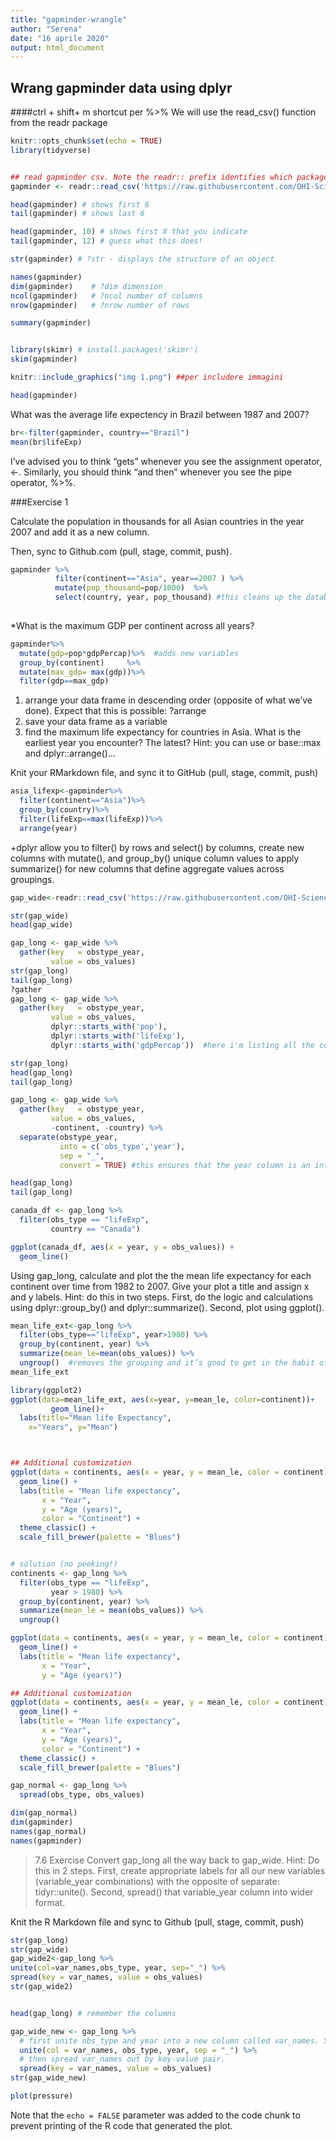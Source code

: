 ```yaml
---
title: "gapminder-wrangle"
author: "Serena"
date: "16 aprile 2020"
output: html_document
---
```


## Wrang gapminder data using dplyr
####ctrl + shift+ m shortcut per %>% 
We will use the read_csv() function from the readr package

```r
knitr::opts_chunk$set(echo = TRUE)
library(tidyverse)


## read gapminder csv. Note the readr:: prefix identifies which package it's in
gapminder <- readr::read_csv('https://raw.githubusercontent.com/OHI-Science/data-science-training/master/data/gapminder.csv') 

head(gapminder) # shows first 6
tail(gapminder) # shows last 6

head(gapminder, 10) # shows first X that you indicate
tail(gapminder, 12) # guess what this does!
```

```r
str(gapminder) # ?str - displays the structure of an object
```
```r
names(gapminder)
dim(gapminder)    # ?dim dimension
ncol(gapminder)   # ?ncol number of columns
nrow(gapminder)   # ?nrow number of rows
```
```r
summary(gapminder)


library(skimr) # install.packages('skimr')
skim(gapminder)
```

```r
knitr::include_graphics("img 1.png") ##per includere immagini
```

```r
head(gapminder)

```
What was the average life expectency in Brazil between 1987 and 2007?

```r
br<-filter(gapminder, country=="Brazil")
mean(br$lifeExp)
```

I’ve advised you to think “gets” whenever you see the assignment operator, <-. Similarly, you should think “and then” whenever you see the pipe operator, %>%.

###Exercise 1

Calculate the population in thousands for all Asian countries in the year 2007 and add it as a new column.

Then, sync to Github.com (pull, stage, commit, push).
```r
gapminder %>% 
          filter(continent=="Asia", year==2007 ) %>%
          mutate(pop_thousand=pop/1000)  %>%
          select(country, year, pop_thousand) #this cleans up the database byt isn't necessary
          

```

*What is the maximum GDP per continent across all years?
```r
gapminder%>%
  mutate(gdp=pop*gdpPercap)%>%  #adds new variables
  group_by(continent)     %>%
  mutate(max_gdp= max(gdp))%>%
  filter(gdp==max_gdp)

```

1. arrange your data frame in descending order (opposite of what we’ve done). Expect that this is possible: ?arrange
2. save your data frame as a variable
3. find the maximum life expectancy for countries in Asia. What is the earliest year you encounter? The latest? Hint: you can use or base::max and dplyr::arrange()…

Knit your RMarkdown file, and sync it to GitHub (pull, stage, commit, push)
```r
asia_lifexp<-gapminder%>%
  filter(continent=="Asia")%>%
  group_by(country)%>%
  filter(lifeExp==max(lifeExp))%>%
  arrange(year)
```

+dplyr allow you to filter() by rows and select() by columns, create new columns with mutate(), and group_by() unique column values to apply summarize() for new columns that define aggregate values across groupings.

```r
gap_wide<-readr::read_csv('https://raw.githubusercontent.com/OHI-Science/data-science-training/master/data/gapminder_wide.csv')

str(gap_wide)
head(gap_wide)

```
```r
gap_long <- gap_wide %>% 
  gather(key   = obstype_year,
         value = obs_values)
str(gap_long)
tail(gap_long)
?gather
gap_long <- gap_wide %>% 
  gather(key   = obstype_year,
         value = obs_values,
         dplyr::starts_with('pop'),
         dplyr::starts_with('lifeExp'),
         dplyr::starts_with('gdpPercap'))  #here i'm listing all the columns to use in gather

str(gap_long)
head(gap_long)
tail(gap_long)
```
```r
gap_long <- gap_wide %>% 
  gather(key   = obstype_year,
         value = obs_values,
         -continent, -country) %>%
  separate(obstype_year,
           into = c('obs_type','year'),
           sep = "_",
           convert = TRUE) #this ensures that the year column is an integer rather than a character

head(gap_long)
tail(gap_long)
```


```r
canada_df <- gap_long %>%
  filter(obs_type == "lifeExp",
         country == "Canada")

ggplot(canada_df, aes(x = year, y = obs_values)) +
  geom_line()
```

Using gap_long, calculate and plot the the mean life expectancy for each continent over time from 1982 to 2007. Give your plot a title and assign x and y labels. Hint: do this in two steps. First, do the logic and calculations using dplyr::group_by() and dplyr::summarize(). Second, plot using ggplot().

```r
mean_life_ext<-gap_long %>% 
  filter(obs_type=="lifeExp", year>1980) %>% 
  group_by(continent, year) %>% 
  summarize(mean_le=mean(obs_values)) %>% 
  ungroup()  #removes the grouping and it’s good to get in the habit of using it after a     group_by()
mean_life_ext

library(ggplot2)
ggplot(data=mean_life_ext, aes(x=year, y=mean_le, color=continent))+
         geom_line()+
  labs(title="Mean life Expectancy",
    x="Years", y="Mean")



## Additional customization
ggplot(data = continents, aes(x = year, y = mean_le, color = continent)) + 
  geom_line() +
  labs(title = "Mean life expectancy",
       x = "Year",
       y = "Age (years)",
       color = "Continent") +
  theme_classic() +
  scale_fill_brewer(palette = "Blues")  


# solution (no peeking!)
continents <- gap_long %>% 
  filter(obs_type == "lifeExp", 
         year > 1980) %>% 
  group_by(continent, year) %>% 
  summarize(mean_le = mean(obs_values)) %>%
  ungroup()

ggplot(data = continents, aes(x = year, y = mean_le, color = continent)) + 
  geom_line() +
  labs(title = "Mean life expectancy",
       x = "Year",
       y = "Age (years)") 

## Additional customization
ggplot(data = continents, aes(x = year, y = mean_le, color = continent)) + 
  geom_line() +
  labs(title = "Mean life expectancy",
       x = "Year",
       y = "Age (years)",
       color = "Continent") +
  theme_classic() +
  scale_fill_brewer(palette = "Blues")  

```



```r
gap_normal <- gap_long %>% 
  spread(obs_type, obs_values)

dim(gap_normal)
dim(gapminder)
names(gap_normal)
names(gapminder)
```



>7.6 Exercise
Convert gap_long all the way back to gap_wide. Hint: Do this in 2 steps. First, create appropriate labels for all our new variables (variable_year combinations) with the opposite of separate: tidyr::unite(). Second, spread() that variable_year column into wider format.

Knit the R Markdown file and sync to Github (pull, stage, commit, push)
```r
str(gap_long)
str(gap_wide)
gap_wide2<-gap_long %>% 
unite(col=var_names,obs_type, year, sep="_") %>% 
spread(key = var_names, value = obs_values)
str(gap_wide2)


head(gap_long) # remember the columns

gap_wide_new <- gap_long %>% 
  # first unite obs_type and year into a new column called var_names. Separate by _
  unite(col = var_names, obs_type, year, sep = "_") %>% 
  # then spread var_names out by key-value pair.
  spread(key = var_names, value = obs_values)
str(gap_wide_new)
```





```r
plot(pressure)
```

Note that the `echo = FALSE` parameter was added to the code chunk to prevent printing of the R code that generated the plot.
